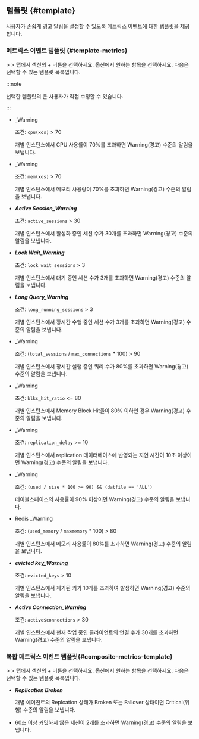 ## 템플릿 {#template}

사용자가 손쉽게 경고 알림을 설정할 수 있도록 메트릭스 이벤트에 대한 템플릿을 제공합니다.

### 메트릭스 이벤트 템플릿 {#template-metrics}

<Cmdname sid="event_statistic" className="uitext" /> &gt; <Cmdname sid="event_setting" className="uitext" /> &gt; <Cmdname sid="metrics" className="uitext" /> 탭에서 <Cmdname sid="metrics" className="uitext" /> 섹션의 <span class="uitext">+</span> <Cmdname sid="add_notification" className="uitext" /> 버튼을 선택하세요. <Cmdname sid="template" className="uitext" /> 옵션에서 원하는 항목을 선택하세요. 다음은 선택할 수 있는 템플릿 목록입니다.

:::note

선택한 템플릿의 <Cmdname sid="metrics_event_rules" className="uitext" />은 사용자가 직접 수정할 수 있습니다.

:::

<Xclude product="redis">

* <Cmdname sid="cpu_usage" className="uitext" /><span class="uitext">_Warning</span>

  조건: `cpu(xos)` \> 70

  개별 인스턴스에서 CPU 사용률이 70%를 초과하면 <span class='slow'>Warning</span>(경고) 수준의 알림을 보냅니다.

* <Cmdname sid="memory_usage" className="uitext" /><span class="uitext">_Warning</span>

  조건: `mem(xos)` \> 70

  개별 인스턴스에서 메모리 사용량이 70%를 초과하면 <span class='slow'>Warning</span>(경고) 수준의 알림을 보냅니다.

</Xclude>

<Xclude product="redis,mongodb">

* ***Active Session_Warning***

  조건: `active_sessions` \> 30

  개별 인스턴스에서 활성화 중인 세션 수가 30개를 초과하면 <span class='slow'>Warning</span>(경고) 수준의 알림을 보냅니다.

* ***Lock Wait_Warning***

  조건: `lock_wait_sessions` \> 3

  개별 인스턴스에서 대기 중인 세션 수가 3개를 초과하면 <span class='slow'>Warning</span>(경고) 수준의 알림을 보냅니다.

* ***Long Query_Warning***

  조건: `long_running_sessions` \> 3

  개별 인스턴스에서 장시간 수행 중인 세션 수가 3개를 초과하면 <span class='slow'>Warning</span>(경고) 수준의 알림을 보냅니다.

</Xclude>

<InDoc product="postgresql">

* <Cmdname sid="TTL07136" className="uitext" /><span class="uitext">_Warning</span>

  조건: (`total_sessions` / `max_connections` * 100) \> 90

  개별 인스턴스에서 장시간 실행 중인 쿼리 수가 80%를 초과하면 <span class='slow'>Warning</span>(경고) 수준의 알림을 보냅니다.

* <Cmdname sid="TTL07137" className="uitext" /><span class="uitext">_Warning</span>

  조건: `blks_hit_ratio` \<\= 80

  개별 인스턴스에서 Memory Block Hit율이 80% 이하인 경우 <span class='slow'>Warning</span>(경고) 수준의 알림을 보냅니다.

* <Cmdname sid="TTL07138" className="uitext" /><span class="uitext">_Warning</span>

  조건: `replication_delay` \>\= 10

  개별 인스턴스에서 replication 데이터베이스에 반영되는 지연 시간이 10초 이상이면 <span class='slow'>Warning</span>(경고) 수준의 알림을 보냅니다.

</InDoc>

<InDoc product="oracle,oracle-v1,oracle-pro">

* <Cmdname sid="TTL08553" className="uitext" /><span class="uitext">_Warning</span>

  조건: `(used / size * 100 >= 90) && (datfile == 'ALL')`

  테이블스페이스의 사용률이 90% 이상이면 <span class='slow'>Warning</span>(경고) 수준의 알림을 보냅니다.

</InDoc>

<InDoc product="redis">

* <span className="uitext">Redis</span> <Cmdname sid="memory_usage" className="uitext" /><span class="uitext">_Warning</span>

  조건: (`used_memory` \/ `maxmemory` * 100) \> 80

  개별 인스턴스에서 메모리 사용률이 80%를 초과하면 <span class='slow'>Warning</span>(경고) 수준의 알림을 보냅니다.

* ***evicted key_Warning***

  조건: `evicted_keys` \> 10

  개별 인스턴스에서 제거된 키가 10개를 초과하여 발생하면 <span class='slow'>Warning</span>(경고) 수준의 알림을 보냅니다.

</InDoc>

<InDoc product="mongodb">

* ***Active Connection_Warning***

  조건: `active$connections` \> 30

  개별 인스턴스에서 현재 작업 중인 클라이언트의 연결 수가 30개를 초과하면 <span class='slow'>Warning</span>(경고) 수준의 알림을 보냅니다.

</InDoc>

<InDoc product="postgresql">

### 복합 메트릭스 이벤트 템플릿{#composite-metrics-template}

<Cmdname sid="event_statistic" className="uitext" /> &gt; <Cmdname sid="event_setting" className="uitext" /> &gt; <Cmdname sid="metrics" className="uitext" /> 탭에서 <Cmdname sid="composite_metrics" className="uitext" /> 섹션의 <span class="uitext">+</span> <Cmdname sid="add_notification" className="uitext" /> 버튼을 선택하세요. <Cmdname sid="template" className="uitext" /> 옵션에서 원하는 항목을 선택하세요. 다음은 선택할 수 있는 템플릿 목록입니다.

* ***Replication Broken***

  개별 에이전트의 Replcation 상태가 Broken 또는 Fallover 상태이면 <span class='vslow'>Critical</span>(위험) 수준의 알림을 보냅니다.

* <Cmdname sid="TTL07141" className="uitext" />

  60초 이상 커밋하지 않은 세션이 2개를 초과하면 <span class='slow'>Warning</span>(경고) 수준의 알림을 보냅니다.

</InDoc>
